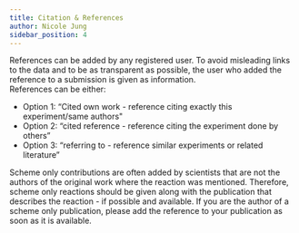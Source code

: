 ```yaml
---
title: Citation & References
author: Nicole Jung
sidebar_position: 4
---
```


References can be added by any registered user. To avoid misleading links to the data and to be as transparent as possible, the user who added the reference to a submission is given as information.  
References can be either:

- Option 1: “Cited own work - reference citing exactly this experiment/same authors"
- Option 2: “cited reference - reference citing the experiment done by others”
- Option 3: “referring to - reference similar experiments or related literature”

Scheme only contributions are often added by scientists that are not the authors of the original work where the reaction was mentioned. Therefore, scheme only reactions should be given along with the publication that describes the reaction - if possible and available. If you are the author of a scheme only publication, please add the reference to your publication as soon as it is available.
